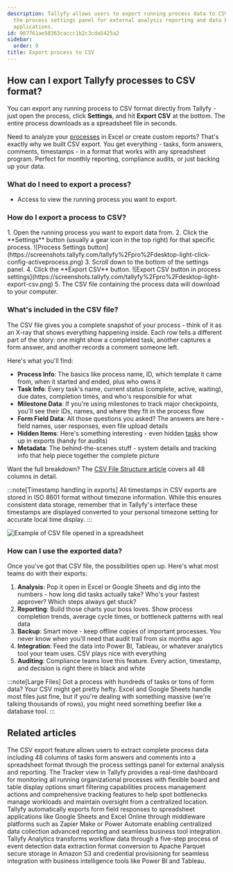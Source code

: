```yaml
---
description: Tallyfy allows users to export running process data to CSV format through
  the process settings panel for external analysis reporting and data backup in spreadsheet
  applications.
id: 067761ae58363caccc1b2c3cda5425a2
sidebar:
  order: 9
title: Export process to CSV
---
```



## How can I export Tallyfy processes to CSV format?

You can export any running process to CSV format directly from Tallyfy - just open the process, click **Settings**, and hit **Export CSV** at the bottom. The entire process downloads as a spreadsheet file in seconds.

Need to analyze your [processes](/products/pro/tracking-and-tasks/processes/) in Excel or create custom reports? That's exactly why we built CSV export. You get everything - tasks, form answers, comments, timestamps - in a format that works with any spreadsheet program. Perfect for monthly reporting, compliance audits, or just backing up your data.

### What do I need to export a process?

- Access to view the running process you want to export.

### How do I export a process to CSV?

<Steps>
1. Open the running process you want to export data from.
2. Click the **Settings** button (usually a gear icon in the top right) for that specific process.
   ![Process Settings button](https://screenshots.tallyfy.com/tallyfy%2Fpro%2Fdesktop-light-click-config-activeprocess.png)
3. Scroll down to the bottom of the settings panel.
4. Click the **Export CSV** button.
   ![Export CSV button in process settings](https://screenshots.tallyfy.com/tallyfy%2Fpro%2Fdesktop-light-export-csv.png)
5. The CSV file containing the process data will download to your computer.
</Steps>

### What's included in the CSV file?

The CSV file gives you a complete snapshot of your process - think of it as an X-ray that shows everything happening inside. Each row tells a different part of the story: one might show a completed task, another captures a form answer, and another records a comment someone left.

Here's what you'll find:

*   **Process Info**: The basics like process name, ID, which template it came from, when it started and ended, plus who owns it
*   **Task Info**: Every task's name, current status (complete, active, waiting), due dates, completion times, and who's responsible for what
*   **Milestone Data**: If you're using milestones to track major checkpoints, you'll see their IDs, names, and where they fit in the process flow
*   **Form Field Data**: All those questions you asked? The answers are here - field names, user responses, even file upload details
*   **Hidden Items**: Here's something interesting - even hidden [tasks](/products/pro/tracking-and-tasks/tasks/) show up in exports (handy for audits)
*   **Metadata**: The behind-the-scenes stuff - system details and tracking info that help piece together the complete picture

Want the full breakdown? The [CSV File Structure article](/products/pro/integrations/analytics/how-is-the-csv-file-structured-in-tallyfy/) covers all 48 columns in detail.

:::note[Timestamp handling in exports]
All timestamps in CSV exports are stored in ISO 8601 format without timezone information. While this ensures consistent data storage, remember that in Tallyfy's interface these timestamps are displayed converted to your personal timezone setting for accurate local time display.
:::

![Example of CSV file opened in a spreadsheet](https://screenshots.tallyfy.com/file-JFjFk3MCzJ.png)

### How can I use the exported data?

Once you've got that CSV file, the possibilities open up. Here's what most teams do with their exports:

1.  **Analysis**: Pop it open in Excel or Google Sheets and dig into the numbers - how long did tasks actually take? Who's your fastest approver? Which steps always get stuck?
2.  **Reporting**: Build those charts your boss loves. Show process completion trends, average cycle times, or bottleneck patterns with real data
3.  **Backup**: Smart move - keep offline copies of important processes. You never know when you'll need that audit trail from six months ago
4.  **Integration**: Feed the data into Power BI, Tableau, or whatever analytics tool your team uses. CSV plays nice with everything
5.  **Auditing**: Compliance teams love this feature. Every action, timestamp, and decision is right there in black and white

:::note[Large Files]
Got a process with hundreds of tasks or tons of form data? Your CSV might get pretty hefty. Excel and Google Sheets handle most files just fine, but if you're dealing with something massive (we're talking thousands of rows), you might need something beefier like a database tool.
:::


## Related articles
<CardGrid>
<LinkTitleCard header="<b>Analytics > CSV file structure</b>" href="/products/pro/integrations/analytics/how-is-the-csv-file-structured-in-tallyfy/" > The CSV export feature allows users to extract complete process data including 48 columns of tasks form answers and comments into a spreadsheet format through the process settings panel for external analysis and reporting. </LinkTitleCard>
<LinkTitleCard header="<b>Tracking And Tasks > Tracker view</b>" href="/products/pro/tracking-and-tasks/tracker-view/" > The Tracker view in Tallyfy provides a real-time dashboard for monitoring all running organizational processes with flexible board and table display options smart filtering capabilities process management actions and comprehensive tracking features to help spot bottlenecks manage workloads and maintain oversight from a centralized location. </LinkTitleCard>
<LinkTitleCard header="<b>Middleware > Stream data to a spreadsheet</b>" href="/products/pro/integrations/middleware/how-can-i-export-form-fields-from-tallyfy-to-spreadsheet/" > Tallyfy automatically exports form field responses to spreadsheet applications like Google Sheets and Excel Online through middleware platforms such as Zapier Make or Power Automate enabling centralized data collection advanced reporting and seamless business tool integration. </LinkTitleCard>
<LinkTitleCard header="<b>Analytics > How Tallyfy Analytics works</b>" href="/products/pro/integrations/analytics/how-does-tallyfy-analytics-process-my-data/" > Tallyfy Analytics transforms workflow data through a five-step process of event detection data extraction format conversion to Apache Parquet secure storage in Amazon S3 and credential provisioning for seamless integration with business intelligence tools like Power BI and Tableau. </LinkTitleCard>
</CardGrid>